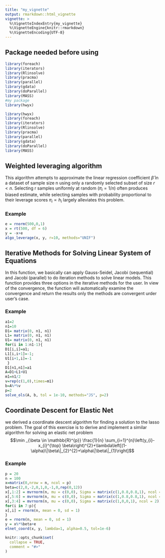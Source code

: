 ```yaml
---
title: "my_vignette"
output: rmarkdown::html_vignette
vignette: >
  %\VignetteIndexEntry{my_vignette}
  %\VignetteEngine{knitr::rmarkdown}
  %\VignetteEncoding{UTF-8}
---
```

## Package needed before using

```r
library(foreach)
library(iterators)
library(Rlinsolve)
library(pracma)
library(parallel)
library(gdata)
library(doParallel)
library(MASS)
#my package
library(hwyx)
```

```r
library(hwyx)
library(foreach)
library(iterators)
library(Rlinsolve)
library(pracma)
library(parallel)
library(gdata)
library(doParallel)
library(MASS)
```

## Weighted leveraging algorithm

This algorithm attempts to approximate the linear regression coefficient $\hat{β}$ in a dataset of sample size n using only a randomly selected subset of size $r< n$. Selecting r samples uniformly at random $(\pi_i = 1/n)$ often produces biased estimate, while selecting samples with probability proportional to their leverage scores $\pi_{i} \propto h_{i}$ largely alleviates this problem.

### Example
```r
e = rnorm(500,0,1)
x = rt(500, df = 6)
y = -x+e
algo_leverage(x, y, r=10, methods="UNIF")
```

## Iterative Methods for Solving Linear System of Equations

In this function, we basically can apply Gauss-Seidel, Jacobi (sequential) and Jacobi (parallel) to do iteration methods to solve linear models. This function provides three options in the iterative methods for the user. In view of the convergence, the function will automatically examine the convergence and return the results only the methods are convergent urder user's case.

### Example

```r
a1=2
n1=10
D1= matrix(0, n1, n1)
L1= matrix(0, n1, n1)
U1= matrix(0, n1, n1)
for(i in 1:n1-1){
D1[i,i]=a1;
L1[i,i+1]=-1;
U1[i+1,i]=-1
 }
D1[n1,n1]=a1
A=D1+L1+U1
m1=n1/2
v=rep(c(1,0),times=m1)
b=A%*%v
p=2
solve_ols(A, b, tol = 1e-10, methods="JS", p=2)
```


## Coordinate Descent for Elastic Net

we derived a coordinate descent algorithm for finding a solution to the lasso problem. The goal of this exercise is to derive and implement a similar algorithm for solving an elastic net problem
$$\min _{\beta \in \mathbb{R}^{p}} \frac{1}{n} \sum_{i=1}^{n}\left(y_{i}-x_{i}^{\top} \beta\right)^{2}+\lambda\left[(1-\alpha)\|\beta\|_{2}^{2}+\alpha\|\beta\|_{1}\right]$$

### Example 

```r

p = 20
n = 100
x=matrix(0,nrow = n, ncol = p)
beta=c(2,0,-2,0,1,0,-1,0,rep(0,12))
x[,1:2] = mvrnorm(n, mu = c(0,0), Sigma = matrix(c(1,0.8,0.8,1), ncol = 2))
x[,5:6] = mvrnorm(n, mu = c(0,0), Sigma = matrix(c(1,0.8,0.8,1), ncol = 2))
x[,3:4] = mvrnorm(n, mu = c(0,0), Sigma = matrix(c(1,0,0,1), ncol = 2))
for(i in 7:p){
x[,i] = rnorm(n, mean = 0, sd = 1)
}
e = rnorm(n, mean = 0, sd = 1)
y = x%*%beta+e
elnet_coord(x, y, lambda=1, alpha=0.5, tol=1e-6)
```
```r
knitr::opts_chunk$set(
  collapse = TRUE,
  comment = "#>"
)
```



